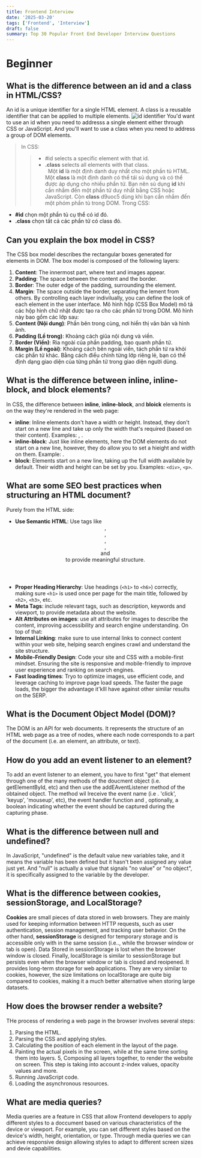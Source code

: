 ```yaml
---
title: Frontend Interview
date: '2025-03-20'
tags: ['Frontend', 'Interview']
draft: false
summary: Top 30 Popular Front End Developer Interview Questions
---
```

# Beginner
## What is the difference between an id and a class in HTML/CSS?
An id is a unique identifier for a single HTML element. A class is a reusable identifier that can be applied to multiple elements.
![id identifier](https://assets.roadmap.sh/guest/css-classes-vs-id-example-9ufsl.png)
You'd want to use an id when you need to addresss a single element either through CSS or JavaScript. And you'll want to use a class when you need to address a group of DOM elements.
> In CSS:
  >> - #id selects a specific element with that id.
  >> - **.class** selects all elements with that class.  
&nbsp;
Một **id** là một định danh duy nhất cho một phần tủ HTML. Một **class** là một định danh có thể tái sủ dụng và có thể được áp dụng cho nhiều phần tử.
Bạn nên sủ dụng **id** khi cần nhắm đến một phần tử duy nhất bằng CSS hoặc JavaScript. Còn **class** d9uoc5 dùng khi bạn cần nhắm đến một phóm phần tủ trong DOM.
Trong CSS:
- **#id** chọn một phần tủ cụ thể có id đó.
- **.class** chọn tất cả các phần tử có class đó.
## Can you explain the box model in CSS?
The CSS box model describes the rectangular boxes generated for elements in DOM. The box model is composed of the following layers:
1. **Content**: The innermost part, where text and images appear.
2. **Padding**: The space between the content and the border.
3. **Border**: The outer edge of the padding, surrounding the element.
4. **Margin**: The space outside the border, separating the lement from others.
By controlling each layer indivilually, you can define the look of each element in the user interface.
Mô hình hộp (CSS Box Model) mô tả các hộp hình chữ nhật được tạo ra cho các phần tử trong DOM. Mô hình này bao gồm các lớp sau:
1. **Content (Nội dung)**: Phần bên trong cùng, nơi hiển thị văn bản và hình ảnh.
2. **Padding (Lề trong)**: Khoảng cách giũa nội dung và viền.
3. **Border (Viền)**: Rìa ngoài của phần padding, bao quanh phần tử.
4. **Margin (Lề ngoài)**: Khoảng cách bên ngoài viền, tách phần tử ra khỏi các phần tử khác.
Bằng cách điều chỉnh từng lớp riêng lẻ, bạn có thể định dạng giao diện của từng phần tử trong giao diện người dùng.
## What is the difference between inline, inline-block, and block elements?
In CSS, the difference between **inline**, **inline-block**, and **bloick** elements is on the way they're rendered in the web page:
- **inline**: Inline elements don't have a width or height. Instead, they don't start on a new line and take up only the width that's required (based on their content). Examples: <span>, <a>.
- **inline-block**: Just like inline elements, here the DOM elements do not start on a new line, however, they do allow you to set a hieight and width on them. Example: <img>.
- **block**: Elements start on a new line, taking up the full width available by default. Their width and height can be set by you. Examples: ```<div>```, ```<p>```.
## What are some SEO best practices when structuring an HTML document?
Purely from the HTML side:
- **Use Semantic HTML**: Use tags like <header>, <nav>, <main>, <article>, <section> and <footer> to provide meaningful structure.
- **Proper Heading Hierarchy**: Use headings (```<h1>``` to ```<h6>```) correctly, making sure ```<h1>``` is used once per page for the main title, followed by ```<h2>```, ```<h3>```, etc.
- **Meta Tags**: include relevant <meta> tags, such as description, keywords and viewport, to provide metadata about the website.
- **Alt Attributes on images**: use alt attributes for images to describe the content, improving accessibility and search engine understanding.
On top of that:
- **Internal Linking**: make sure to use internal links to connect content within your web site, helping search engines crawl and understand the site structure.
- **Mobile-Friendly Design**: Code your site and CSS with a mobile-first mindset. Ensuring the site is responsive and mobile-friendly to improve user experience and ranking on search engines.
- **Fast loading times**: Tryo to optimize images, use efficient code, and leverage caching to improve page load speeds. The faster the page loads, the bigger the advantage it'klll have against other similar results on the SERP.
## What is the Document Object Model (DOM)?
The DOM is an API for web documents. It represents the structure of an HTML web page as a tree of nodes, where each node corresponds to a part of the document (i.e. an element, an attribute, or text).
## How do you add an event listener to an element?
To add an event listener to an element, you have to first "get" that element through one of the many methods of the doucment object (i.e. getElementById, etc) and then use the addEAventListener method of the obtained object.
The method wil lreceive the event name (i.e . 'click', 'keyup', 'mouseup', etc), the event handler function and , optionally, a boolean indicating whether the event should be captured during the capturing phase.
## What is the difference between null and undefined?
In JavaScript, "undefined" is the default value new variables take, and it means the variable has been defined but it hasn't been assigned any value just yet.
And "null" is actually a value that signals "no value" or "no object", it is specifically assigned to the variable by the developer.
## What is the difference between cookies, sessionStorage, and LocalStorage?
**Cookies** are small pieces of data stored in web browsers. They are mainly used for keeping information between HTTP requests, such as user authentication, session management, and tracking user behavior.
On the other hand, **sessionStorage** is designed for temporary storage and is accessible only with in the same session (i.e.., while the browser window or tab is open). Data Stored in sessionStorage is lost when the browser window is closed.
Finally, localStorage is similar to sessionStorage but persists even when the browser window or tab is closed and reoipened. It provides long-term storage for web applications. They are very similar to cookies, however, the size limitations on localStorage are quite big compared to cookies, making it a much better alternative when storing large datasets.
## How does the browser render a website?
THe process of rendering a web page in the browser involves several steps:
1. Parsing the HTML.
2. Parsing the CSS and applying styles.
3. Calculating the position of each element in the layout of the page.
4. Painting the actual pixels in the screen, while at the same time sorting them into layers.
5, Composing all layers together, to render the website on screen. This step is taking into account z-index values, opacity values and more.
6. Running JavaScript code.
7. Loading the asynchronous resources.
## What are media queries?
Media queries are a feature in CSS that allow Frontend developers to apply different styles to a doccument based on various characteristics of the device or viewport. For example, you can set different styles based on the device's width, height, orientation, or type.
Through media queries we can achieve responsive design allowing styles to adapt to different screen sizes and devie capabilities.
